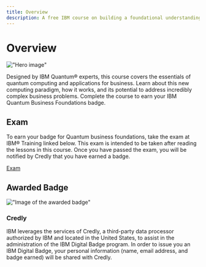 ```yaml
---
title: Overview
description: A free IBM course on building a foundational understanding of quantum computing, technology, and applications for business.
---
```


# Overview

!["Hero image"](/learning/images/courses/quantum-business-foundations/hero.svg)

Designed by IBM Quantum&reg; experts, this course covers the essentials of quantum computing and applications for business. Learn about this new computing paradigm, how it works, and its potential to address incredibly complex business problems. Complete the course to earn your IBM Quantum Business Foundations badge.

## Exam

To earn your badge for Quantum business foundations, take the exam at IBM&reg; Training linked below. This exam is intended to be taken after reading the lessons in this course. Once you have passed the exam, you will be notified by Credly that you have earned a badge.

[Exam](/learning/courses/quantum-business-foundations/exam)

## Awarded Badge

!["Image of the awarded badge"](/learning/images/courses/quantum-business-foundations/badge.avif)

### Credly

IBM leverages the services of Credly, a third-party data processor authorized by IBM and located in the United States, to assist in the administration of the IBM Digital Badge program. In order to issue you an IBM Digital Badge, your personal information (name, email address, and badge earned) will be shared with Credly.